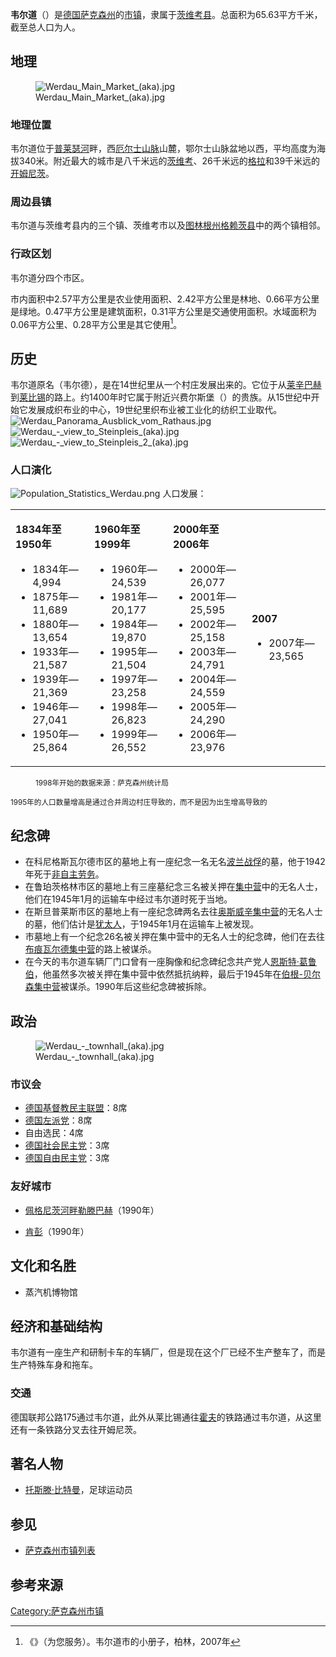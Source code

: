 {{noteTA|G1=德国地名|G2=Landkreis|G3=单位}}
{{Infobox Germany municipality
| district = [[茨维考县|茨维考县]]
| footnotes = 资料最后更新：{{date|2021-08-05|iso}}
}}
'''韦尔道'''（{{lang-de|Werdau}}）是[[德国|德国]][[萨克森州|萨克森州]]的[[市镇_(德国)|市镇]]，隶属于[[茨维考县|茨维考县]]。总面积为65.63平方千米，截至{{wikidata|qualifier|P1082|P585}}总人口为{{wikidata|property|normal+|P1082}}人。

== 地理 ==
[[File:Werdau_Main_Market_(aka).jpg|thumb]]

=== 地理位置 ===
韦尔道位于[[普莱瑟河|普莱瑟河]]畔，西[[厄尔士山脉|厄尔士山脉]]山麓，鄂尔士山脉盆地以西，平均高度为海拔340米。附近最大的城市是八千米远的[[茨维考|茨维考]]、26千米远的[[格拉|格拉]]和39千米远的[[开姆尼茨|开姆尼茨]]。

=== 周边县镇 ===
韦尔道与茨维考县内的三个镇、茨维考市以及[[图林根州|图林根州]][[格赖茨县|格赖茨县]]中的两个镇相邻。

=== 行政区划 ===
韦尔道分四个市区。

市内面积中2.57平方公里是农业使用面积、2.42平方公里是林地、0.66平方公里是绿地。0.47平方公里是建筑面积，0.31平方公里是交通使用面积。水域面积为0.06平方公里、0.28平方公里是其它使用<ref>《{{lang|de|Wir sind für Sie da}}》（为您服务）。韦尔道市的小册子，柏林，2007年</ref>。

== 历史 ==
韦尔道原名{{lang|de|Werde}}（韦尔德），是在14世纪里从一个村庄发展出来的。它位于从[[莱辛巴赫|莱辛巴赫]]到[[莱比锡|莱比锡]]的路上。约1400年时它属于附近兴费尔斯堡（{{lang|de|Burg Schönfels}}）的贵族。从15世纪中开始它发展成织布业的中心，19世纪里织布业被工业化的纺织工业取代。
[[File:Werdau_Panorama_Ausblick_vom_Rathaus.jpg|thumb]]
[[File:Werdau_-_view_to_Steinpleis_(aka).jpg|thumb]]
[[File:Werdau_-_view_to_Steinpleis_2_(aka).jpg|thumb]]

=== 人口演化 ===
[[File:Population_Statistics_Werdau.png|thumb]]
人口发展：
{| border="1" cellpadding="2" cellspacing="0"
| valign="top" width="25%" |
'''1834年至1950年'''
* 1834年—4,994
* 1875年—11,689
* 1880年—13,654
* 1933年—21,587
* 1939年—21,369
* 1946年—27,041
* 1950年—25,864
| valign="top" width="25%" |
'''1960年至1999年'''
* 1960年—24,539
* 1981年—20,177
* 1984年—19,870
* 1995年—21,504
* 1997年—23,258
* 1998年—26,823
* 1999年—26,552
| valign="top" width="25%" |
'''2000年至2006年'''
* 2000年—26,077
* 2001年—25,595
* 2002年—25,158
* 2003年—24,791
* 2004年—24,559
* 2005年—24,290
* 2006年—23,976
| valign="top" width="25%" |
'''2007'''
* 2007年—23,565
|}
:<small>1998年开始的数据来源：萨克森州统计局</small>
<small>1995年的人口数量增高是通过合并周边村庄导致的，而不是因为出生增高导致的</small>

== 纪念碑 ==
* 在科尼格斯瓦尔德市区的墓地上有一座纪念一名无名[[波兰|波兰]][[战俘|战俘]]的墓，他于1942年死于[[非自主劳务|非自主劳务]]。
* 在鲁珀茨格林市区的墓地上有三座墓纪念三名被关押在[[集中营|集中营]]中的无名人士，他们在1945年1月的运输车中经过韦尔道时死于当地。
* 在斯旦普莱斯市区的墓地上有一座纪念碑两名去往[[奥斯威辛集中营|奥斯威辛集中营]]的无名人士的墓，他们估计是[[犹太人|犹太人]]，于1945年1月在运输车上被发现。
* 市墓地上有一个纪念26名被关押在集中营中的无名人士的纪念碑，他们在去往[[布痕瓦尔德集中营|布痕瓦尔德集中营]]的路上被谋杀。
* 在今天的韦尔道车辆厂门口曾有一座胸像和纪念碑纪念共产党人[[恩斯特·葛鲁伯|恩斯特·葛鲁伯]]，他虽然多次被关押在集中营中依然抵抗纳粹，最后于1945年在[[伯根-贝尔森集中营|伯根-贝尔森集中营]]被谋杀。1990年后这些纪念碑被拆除。

== 政治 ==
[[File:Werdau_-_townhall_(aka).jpg|thumb]]
=== 市议会 ===
* [[德国基督教民主联盟|德国基督教民主联盟]]：8席
* [[德国左派党|德国左派党]]：8席
* 自由选民：4席
* [[德国社会民主党|德国社会民主党]]：3席
* [[德国自由民主党|德国自由民主党]]：3席

=== 友好城市 ===
* {{DEU}}[[佩格尼茨河畔勒滕巴赫|佩格尼茨河畔勒滕巴赫]]（1990年）
* {{DEU}}[[肯彭|肯彭]]（1990年）

== 文化和名胜 ==
* 蒸汽机博物馆

== 经济和基础结构 ==
韦尔道有一座生产和研制卡车的车辆厂，但是现在这个厂已经不生产整车了，而是生产特殊车身和拖车。

=== 交通 ===
德国联邦公路175通过韦尔道，此外从莱比锡通往[[霍夫_(巴伐利亞州)|霍夫]]的铁路通过韦尔道，从这里还有一条铁路分叉去往开姆尼茨。

== 著名人物 ==
* [[托斯滕·比特曼|托斯滕·比特曼]]，足球运动员

== 参见 ==
*[[萨克森州市镇列表|萨克森州市镇列表]]

== 参考来源 ==
{{reflist}}

{{茨维考县行政区划}}
{{Authority control}}
{{DEFAULTSORT:Werdau}}
[[Category:萨克森州市镇|Category:萨克森州市镇]]